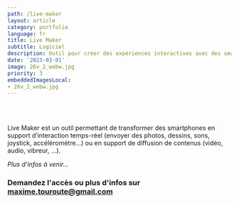 ```yaml
---
path: /live-maker
layout: article
category: portfolio
language: fr
title: Live Maker
subtitle: Logiciel
description: Outil pour créer des expériences interactives avec des smartphones
date: '2023-03-01'
image: 26v_2_webw.jpg
priority: 3
embeddedImagesLocal:
- 26v_2_webw.jpg
---
```


<br/>
<br/>

Live Maker est un outil permettant de transformer des smartphones en support d’interaction temps-réel (envoyer des photos, dessins, sons, joystick, accéléromètre…) ou en support de diffusion de contenus (vidéo, audio, vibreur, …).

_Plus d'infos à venir..._

### Demandez l'accès ou plus d'infos sur [maxime.touroute@gmail.com](mailto:maxime.touroute@gmail.com)
